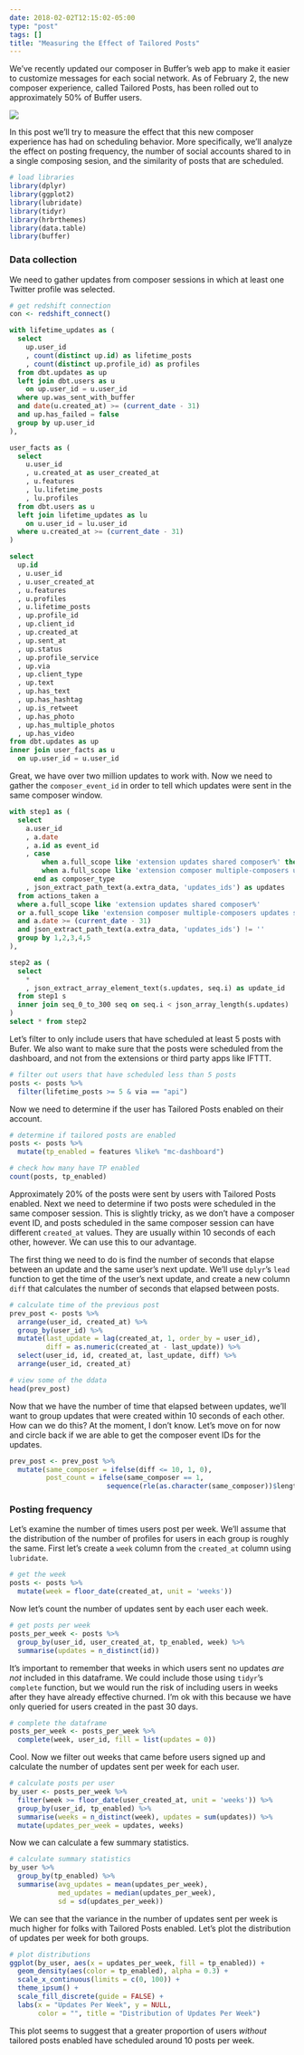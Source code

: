 ```yaml
---
date: 2018-02-02T12:15:02-05:00
type: "post"
tags: []
title: "Measuring the Effect of Tailored Posts"
---
```


We've recently updated our composer in Buffer's web app to make it easier to customize messages for each social network. As of February 2, the new composer experience, called Tailored Posts, has been rolled out to approximately 50% of Buffer users.

![](http://hi.buffer.com/1S0V0W2H3b1a/Screen%20Shot%202018-02-02%20at%2012.18.18%20PM.png)

In this post we'll try to measure the effect that this new composer experience has had on scheduling behavior. More specifically, we'll analyze the effect on posting frequency, the number of social accounts shared to in a single composing sesion, and the similarity of posts that are scheduled.

```r
# load libraries 
library(dplyr)
library(ggplot2)
library(lubridate)
library(tidyr)
library(hrbrthemes)
library(data.table)
library(buffer)
```

### Data collection
We need to gather updates from composer sessions in which at least one Twitter profile was selected.

```r
# get redshift connection
con <- redshift_connect()
```

```sql
with lifetime_updates as (
  select
    up.user_id
    , count(distinct up.id) as lifetime_posts
    , count(distinct up.profile_id) as profiles
  from dbt.updates as up
  left join dbt.users as u
    on up.user_id = u.user_id
  where up.was_sent_with_buffer
  and date(u.created_at) >= (current_date - 31)
  and up.has_failed = false
  group by up.user_id
), 

user_facts as (
  select
    u.user_id
    , u.created_at as user_created_at
    , u.features
    , lu.lifetime_posts
    , lu.profiles
  from dbt.users as u
  left join lifetime_updates as lu
    on u.user_id = lu.user_id
  where u.created_at >= (current_date - 31)
)

select
  up.id
  , u.user_id
  , u.user_created_at
  , u.features
  , u.profiles
  , u.lifetime_posts
  , up.profile_id
  , up.client_id
  , up.created_at
  , up.sent_at
  , up.status
  , up.profile_service
  , up.via
  , up.client_type
  , up.text
  , up.has_text
  , up.has_hashtag
  , up.is_retweet
  , up.has_photo
  , up.has_multiple_photos
  , up.has_video
from dbt.updates as up
inner join user_facts as u
  on up.user_id = u.user_id
```

Great, we have over two million updates to work with. Now we need to gather the `composer_event_id` in order to tell which updates were sent in the same composer window.

```sql
with step1 as (
  select
    a.user_id
    , a.date
    , a.id as event_id
    , case
        when a.full_scope like 'extension updates shared composer%' then 'simple_extension'
        when a.full_scope like 'extension composer multiple-composers updates shared%' then 'multiple_extension'
      end as composer_type
    , json_extract_path_text(a.extra_data, 'updates_ids') as updates
  from actions_taken a
  where a.full_scope like 'extension updates shared composer%'
  or a.full_scope like 'extension composer multiple-composers updates shared%'
  and a.date >= (current_date - 31)
  and json_extract_path_text(a.extra_data, 'updates_ids') != ''
  group by 1,2,3,4,5
), 

step2 as (
  select
    *
    , json_extract_array_element_text(s.updates, seq.i) as update_id
  from step1 s
  inner join seq_0_to_300 seq on seq.i < json_array_length(s.updates)
)
select * from step2
```


Let's filter to only include users that have scheduled at least 5 posts with Bufer. We also want to make sure that the posts were scheduled from the dashboard, and not from the extensions or third party apps like IFTTT.

```r
# filter out users that have scheduled less than 5 posts
posts <- posts %>% 
  filter(lifetime_posts >= 5 & via == "api")
```

Now we need to determine if the user has Tailored Posts enabled on their account. 

```r
# determine if tailored posts are enabled
posts <- posts %>% 
  mutate(tp_enabled = features %like% "mc-dashboard") 

# check how many have TP enabled
count(posts, tp_enabled)
```

Approximately 20% of the posts were sent by users with Tailored Posts enabled. Next we need to determine if two posts were scheduled in the same composer session. This is slightly tricky, as we don't have a composer event ID, and posts scheduled in the same composer session can have different `created_at` values. They are usually within 10 seconds of each other, however. We can use this to our advantage. 

The first thing we need to do is find the number of seconds that elapse between an update and the same user's next update. We'll use `dplyr`'s `lead` function to get the time of the user's next update, and create a new column `diff` that calculates the number of seconds that elapsed between posts.

```r
# calculate time of the previous post
prev_post <- posts %>% 
  arrange(user_id, created_at) %>% 
  group_by(user_id) %>% 
  mutate(last_update = lag(created_at, 1, order_by = user_id),
         diff = as.numeric(created_at - last_update)) %>% 
  select(user_id, id, created_at, last_update, diff) %>% 
  arrange(user_id, created_at)

# view some of the ddata
head(prev_post)
```

Now that we have the number of time that elapsed between updates, we'll want to group updates that were created within 10 seconds of each other. How can we do this? At the moment, I don't know. Let's move on for now and circle back if we are able to get the composer event IDs for the updates.

```r
prev_post <- prev_post %>% 
  mutate(same_composer = ifelse(diff <= 10, 1, 0), 
         post_count = ifelse(same_composer == 1, 
                        sequence(rle(as.character(same_composer))$lengths), 0))
```

### Posting frequency
Let's examine the number of times users post per week. We'll assume that the distribution of the number of profiles for users in each group is roughly the same. First let's create a `week` column from the `created_at` column using `lubridate`.

```r
# get the week
posts <- posts %>% 
  mutate(week = floor_date(created_at, unit = 'weeks'))
```

Now let's count the number of updates sent by each user each week.

```r
# get posts per week
posts_per_week <- posts %>% 
  group_by(user_id, user_created_at, tp_enabled, week) %>% 
  summarise(updates = n_distinct(id))
```

It's important to remember that weeks in which users sent no updates _are not_ included in this dataframe. We could include those using `tidyr`'s `complete` function, but we would run the risk of including users in weeks after they have already effective churned. I'm ok with this because we have only queried for users created in the past 30 days.

```r
# complete the dataframe
posts_per_week <- posts_per_week %>% 
  complete(week, user_id, fill = list(updates = 0))
```

Cool. Now we filter out weeks that came before users signed up and calculate the number of updates sent per week for each user.

```r
# calculate posts per user 
by_user <- posts_per_week %>% 
  filter(week >= floor_date(user_created_at, unit = 'weeks')) %>% 
  group_by(user_id, tp_enabled) %>% 
  summarise(weeks = n_distinct(week), updates = sum(updates)) %>% 
  mutate(updates_per_week = updates, weeks)
```

Now we can calculate a few summary statistics.

```r
# calculate summary statistics
by_user %>% 
  group_by(tp_enabled) %>% 
  summarise(avg_updates = mean(updates_per_week),
            med_updates = median(updates_per_week),
            sd = sd(updates_per_week))
```

We can see that the variance in the number of updates sent per week is much higher for folks with Tailored Posts enabled. Let's plot the distribution of updates per week for both groups.

```r
# plot distributions
ggplot(by_user, aes(x = updates_per_week, fill = tp_enabled)) +
  geom_density(aes(color = tp_enabled), alpha = 0.3) +
  scale_x_continuous(limits = c(0, 100)) +
  theme_ipsum() +
  scale_fill_discrete(guide = FALSE) +
  labs(x = "Updates Per Week", y = NULL, 
       color = "", title = "Distribution of Updates Per Week")
```

This plot seems to suggest that a greater proportion of users _without_ tailored posts enabled have scheduled around 10 posts per week. 

